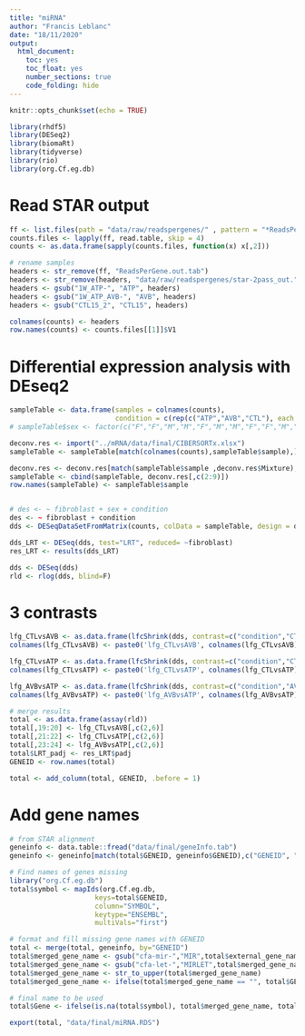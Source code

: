 ```yaml
---
title: "miRNA"
author: "Francis Leblanc"
date: "18/11/2020"
output:   
  html_document:
    toc: yes
    toc_float: yes
    number_sections: true
    code_folding: hide 
---
```


```r
knitr::opts_chunk$set(echo = TRUE)
```

```r
library(rhdf5)
library(DESeq2)
library(biomaRt)
library(tidyverse)
library(rio)
library(org.Cf.eg.db)
```


# Read STAR output

```r
ff <- list.files(path = "data/raw/readspergenes/" , pattern = "*ReadsPerGene.out.tab$", full.names = TRUE)
counts.files <- lapply(ff, read.table, skip = 4)
counts <- as.data.frame(sapply(counts.files, function(x) x[,2]))

# rename samples
headers <- str_remove(ff, "ReadsPerGene.out.tab")
headers <- str_remove(headers, "data/raw/readspergenes/star-2pass_out.")
headers <- gsub("1W_ATP-", "ATP", headers)
headers <- gsub("1W_ATP_AVB-", "AVB", headers)
headers <- gsub("CTL15_2", "CTL15", headers)

colnames(counts) <- headers
row.names(counts) <- counts.files[[1]]$V1
```


# Differential expression analysis with DEseq2

```r
sampleTable <- data.frame(samples = colnames(counts),
                          condition = c(rep(c("ATP","AVB","CTL"), each = 6)))
# sampleTable$sex <- factor(c("F","F","M","M","F","M","M","F","F","M","M","M","M","F","M","F","M","M"))

deconv.res <- import("../mRNA/data/final/CIBERSORTx.xlsx")
sampleTable <- sampleTable[match(colnames(counts),sampleTable$sample),]

deconv.res <- deconv.res[match(sampleTable$sample ,deconv.res$Mixture),]
sampleTable <- cbind(sampleTable, deconv.res[,c(2:9)])
row.names(sampleTable) <- sampleTable$sample


# des <- ~ fibroblast + sex + condition
des <- ~ fibroblast + condition
dds <- DESeqDataSetFromMatrix(counts, colData = sampleTable, design = des)

dds_LRT <- DESeq(dds, test="LRT", reduced= ~fibroblast)
res_LRT <- results(dds_LRT)

dds <- DESeq(dds)
rld <- rlog(dds, blind=F)
```


# 3 contrasts 

```r
lfg_CTLvsAVB <- as.data.frame(lfcShrink(dds, contrast=c("condition","CTL","AVB"), type = "normal"))
colnames(lfg_CTLvsAVB) <- paste0('lfg_CTLvsAVB', colnames(lfg_CTLvsAVB))

lfg_CTLvsATP <- as.data.frame(lfcShrink(dds, contrast=c("condition","CTL","ATP"), type = "normal"))
colnames(lfg_CTLvsATP) <- paste0('lfg_CTLvsATP', colnames(lfg_CTLvsATP))

lfg_AVBvsATP <- as.data.frame(lfcShrink(dds, contrast=c("condition","AVB","ATP"), type = "normal"))
colnames(lfg_AVBvsATP) <- paste0('lfg_AVBvsATP', colnames(lfg_AVBvsATP))

# merge results
total <- as.data.frame(assay(rld))
total[,19:20] <- lfg_CTLvsAVB[,c(2,6)]
total[,21:22] <- lfg_CTLvsATP[,c(2,6)]
total[,23:24] <- lfg_AVBvsATP[,c(2,6)]
total$LRT_padj <- res_LRT$padj
GENEID <- row.names(total)

total <- add_column(total, GENEID, .before = 1)
```


# Add gene names

```r
# from STAR alignment
geneinfo <- data.table::fread("data/final/geneInfo.tab")
geneinfo <- geneinfo[match(total$GENEID, geneinfo$GENEID),c("GENEID", "external_gene_name")]

# Find names of genes missing
library("org.Cf.eg.db")
total$symbol <- mapIds(org.Cf.eg.db,
                     keys=total$GENEID,
                     column="SYMBOL",
                     keytype="ENSEMBL",
                     multiVals="first")

# format and fill missing gene names with GENEID 
total <- merge(total, geneinfo, by="GENEID")
total$merged_gene_name <- gsub("cfa-mir-","MIR",total$external_gene_name)
total$merged_gene_name <- gsub("cfa-let-","MIRLET",total$merged_gene_name)
total$merged_gene_name <- str_to_upper(total$merged_gene_name)
total$merged_gene_name <- ifelse(total$merged_gene_name == "", total$GENEID, total$merged_gene_name)

# final name to be used
total$Gene <- ifelse(is.na(total$symbol), total$merged_gene_name, total$symbol)

export(total, "data/final/miRNA.RDS")
```

